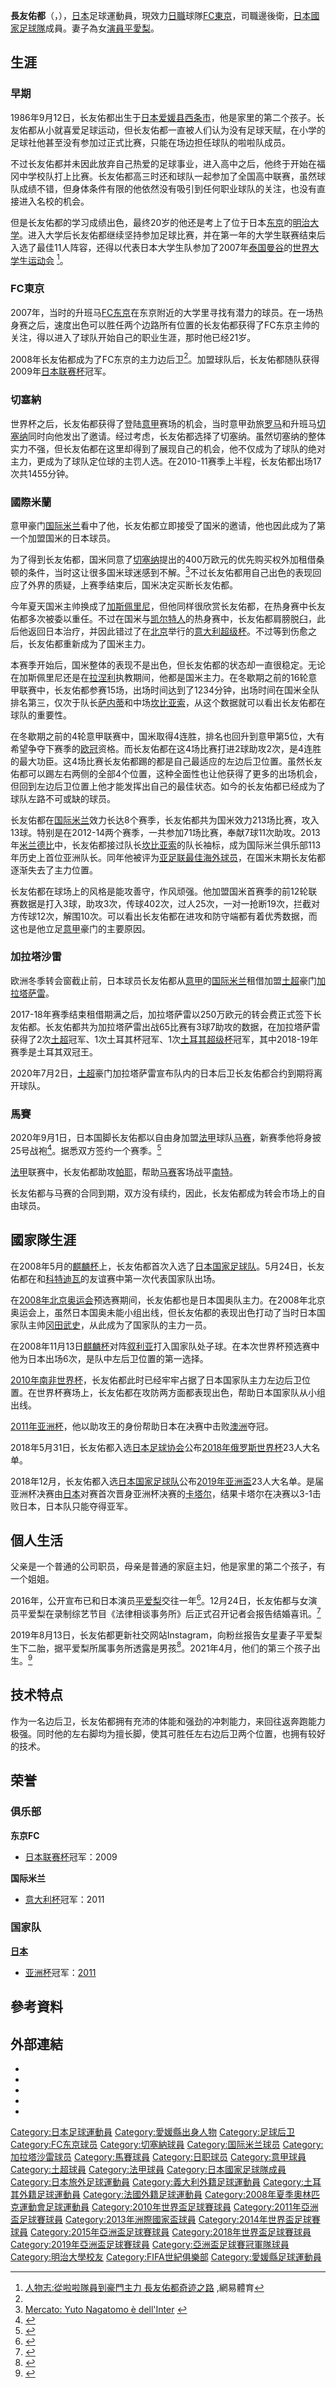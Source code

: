 {{noteta
|G1=足球
|G2=意甲
|G3=uefa
|1=zh-hans:斯内德;zh-hant:史奈德;zh-hk:史奈達;zh-tw:斯奈德;zh-mo:史奈達;
|2=zh-hans:坎比亚索;zh-hk:甘比亞素;zh-tw:坎比亞索;
|3=zh-hk:柏仙尼;zh-hans:帕齐尼;zh-tw:帕齊尼;
|4=zh-hans:桑顿; zh-hk:辛頓; zh-tw:桑頓;
}}
{{Infobox football biography
| playername= 长友佑都<br />''Yuto Nagatomo''
| image          = Yuto Nagatomo in 2018.jpg
| image_size     = 200
| caption  = 攝於2018年效力[[加拉塔沙雷|加拉塔沙雷]]
| fullname = {{lang|ja|長友 佑都}}
| englishfullname = Yuto Nagatomo
| nickname = {{lang|ja|ユウト}}、{{lang|ja|ナガ}}、{{lang|ja|モトリーノ}}、{{lang|ja|ナガティエロ}}、野兽先辈
| height      = {{height|meters=1.70}}
| dateofbirth = {{birth date and age|1986|9|12}}
| cityofbirth = [[愛媛縣|愛媛縣]][[西條市|西條市]]
| countryofbirth = {{flag|JPN|1947|name=日本国}}
| clubnumber = 50
| currentclub  = [[FC東京|FC東京]]
| position = [[後衛_(足球)|後衛]]
| youthyears1    = 2002–2004 
| youthclubs1    = 東福岡高等學校
| youthyears2    = 2005–2007 
| youthclubs2    = [[明治大學|明治大學]]
| years1         = 2007–2011 
| clubs1         = [[FC東京|FC東京]]        
| caps1          = 72 
| goals1         = 5
| years2         = 2010–2011 
| clubs2         = → [[切塞納足球俱樂部|切塞納]] (外借)
| caps2          = 16 
| goals2 = 0
| years3         = 2011–2018 
| clubs3         = [[國際米蘭足球俱樂部|國際米蘭]]     
| caps3          = 170 
| goals3         = 9
| years4         = 2018     
| clubs4         = → [[加拉塔沙雷體育會|加拉塔沙雷]] (外借)    
| caps4          = 15 
| goals4         = 0
| years5         = 2018–2020
| clubs5         = [[加拉塔沙雷體育會|加拉塔沙雷]]    
| caps5          = 32 
| goals5         = 2
| years6         = 2020–2021
| clubs6         = [[馬賽奧林匹克|馬賽]]    
| caps6          = 25
| goals6         = 0
| years7         = 2021–
| clubs7         = [[FC東京|FC東京]]    
| caps7          = 10
| goals7         = 0
| nationalyears1 = 2008     
| nationalteam1  = [[日本23歲以下足球代表隊|日本U-23]] 
| nationalcaps1  = 2 
| nationalgoals1 = 0
| nationalyears2 = 2008–     
| nationalteam2  = [[日本國家足球隊|日本]] 
| nationalcaps2  = 136
| nationalgoals2 = 4
| pcupdate       = 2021年12月4日
| ntupdate       = 2022年6月14日
}}

{{Infobox YouTube personality
| header-color = 
| honorific_prefix = 
| name = 
| honorific_suffix = 
| logo =
| logo_size =
| logo_alt =
| logo caption =
| image = 
| image_size = 
| alt = 
| caption = 
| birth_name = 
| birth_date = 
| birth_place =
| death_date = 
| death_place = 
| origin = 
| nationality = 
| education = 
| residence = 
| occupation = 
| height = 
| religion = 
| partner = 
| spouse = 
| signature = 
| signature_size = 
| signature_alt = 
| website = 
| pseudonym = 
| channel_name = 
| channel_url = UCV-2RwzWlMbBwTxNDjk31gQ
| channel_direct_url = 
| channels = 
| channel_display_name = Yuto Nagatomo
| creator = 
| years_active = [[2020年|2020年]] - 
| genre = 娛樂
| subscribers = 24.4萬人
| views = 2132萬次
| network = 
| associated_acts = 
| catchphrase(s) = 
| silver_button = 
| silver_year = 
| gold_button = 
| gold_year = 
| diamond_button = 
| diamond_year = 
| ruby_button = 
| ruby_year = 
| module = 
| stats_update = {{dts|2020-08-31}}
| extra_information = 
}}

'''長友佑都'''（{{jpn|j=長友 佑都|hg=ながとも ゆうと|rm=Nagatomo Yūto|f=y}}，{{bd|1986年|9月12日||}}），[[日本|日本]]足球運動員，現效力[[日本職業足球聯賽|日職]]球隊[[FC東京|FC東京]]，司職邊後衛，[[日本國家足球隊|日本國家足球隊]]成員。妻子為女[[演員|演員]][[平愛梨|平愛梨]]。

==生涯==
===早期===
1986年9月12日，长友佑都出生于[[日本|日本]][[爱媛县|爱媛县]][[西条市|西条市]]，他是家里的第二个孩子。长友佑都从小就喜爱足球运动，但长友佑都一直被人们认为没有足球天赋，在小学的足球社他甚至没有参加过正式比赛，只能在场边担任球队的啦啦队成员。

不过长友佑都并未因此放弃自己热爱的足球事业，进入高中之后，他终于开始在福冈中学校队打上比赛。长友佑都高三时还和球队一起参加了全国高中联赛，虽然球队成绩不错，但身体条件有限的他依然没有吸引到任何职业球队的关注，也没有直接进入名校的机会。

但是长友佑都的学习成绩出色，最终20岁的他还是考上了位于日本[[东京|东京]]的[[明治大学|明治大学]]。进入大学后长友佑都继续坚持参加足球比赛，并在第一年的大学生联赛结束后入选了最佳11人阵容，还得以代表日本大学生队参加了2007年[[泰国|泰国]][[曼谷|曼谷]]的[[世界大学生运动会|世界大学生运动会]] <ref name="asdf">[http://sports.163.com/11/1226/17/7M7H56MP00051CD5.html 人物志:從啦啦隊員到豪門主力 長友佑都奇迹之路] {{Wayback|url=http://sports.163.com/11/1226/17/7M7H56MP00051CD5.html |date=20200312141357 }},網易體育</ref>。

===FC東京===
2007年，当时的升班马[[FC东京|FC东京]]在东京附近的大学里寻找有潜力的球员。在一场热身赛之后，速度出色可以胜任两个边路所有位置的长友佑都获得了FC东京主帅的关注，得以进入了球队开始自己的职业生涯，那时他已经21岁。

2008年长友佑都成为了FC东京的主力边后卫<ref name="asdf"/>。加盟球队后，长友佑都随队获得2009年[[日本联赛杯|日本联赛杯]]冠军。

===切塞納===
世界杯之后，长友佑都获得了登陆[[意甲|意甲]]赛场的机会，当时意甲劲旅[[罗马|罗马]]和升班马[[切塞纳|切塞纳]]同时向他发出了邀请。经过考虑，长友佑都选择了切塞纳。虽然切塞纳的整体实力不强，但长友佑都在这里却得到了展现自己的机会，他不仅成为了球队的绝对主力，更成为了球队定位球的主罚人选。在2010-11赛季上半程，长友佑都出场17次共1455分钟。

===國際米蘭===
意甲豪门[[国际米兰|国际米兰]]看中了他，长友佑都立即接受了国米的邀请，他也因此成为了第一个加盟国米的日本球员。

为了得到长友佑都，国米同意了[[切塞纳|切塞纳]]提出的400万欧元的优先购买权外加租借桑顿的条件，当时这让很多国米球迷感到不解。<ref>[http://www.inter.it/aas/news/reader?N=51300&L=it Mercato: Yuto Nagatomo è dell'Inter] {{Wayback|url=http://www.inter.it/aas/news/reader?N=51300&L=it |date=20130203051042 }}{{it icon}}</ref>不过长友佑都用自己出色的表现回应了外界的质疑，上赛季结束后，国米决定买断长友佑都。

今年夏天国米主帅换成了[[基恩·派路·加斯柏連尼|加斯佩里尼]]，但他同样很欣赏长友佑都，在热身赛中长友佑都多次被委以重任。不过在国米与[[凯尔特人|凯尔特人]]的热身赛中，长友佑都肩膀脱臼，此后他返回日本治疗，并因此错过了在[[北京|北京]]举行的[[意大利超级杯|意大利超级杯]]。不过等到伤愈之后，长友佑都重新成为了国米主力。

本赛季开始后，国米整体的表现不是出色，但长友佑都的状态却一直很稳定。无论在加斯佩里尼还是在[[拉涅利|拉涅利]]执教期间，他都是国米主力。在冬歇期之前的16轮意甲联赛中，长友佑都参赛15场，出场时间达到了1234分钟，出场时间在国米全队排名第三，仅次于队长[[萨内蒂|萨内蒂]]和中场[[坎比亚索|坎比亚索]]，从这个数据就可以看出长友佑都在球队的重要性。

在冬歇期之前的4轮意甲联赛中，国米取得4连胜，排名也回升到意甲第5位，大有希望争夺下赛季的[[欧冠|欧冠]]资格。而长友佑都在这4场比赛打进2球助攻2次，是4连胜的最大功臣。这4场比赛长友佑都踢的都是自己最适应的左边后卫位置。虽然长友佑都可以踢左右两侧的全部4个位置，这种全面性也让他获得了更多的出场机会，但回到左边后卫位置上他才能发挥出自己的最佳状态。如今的长友佑都已经成为了球队左路不可或缺的球员。

长友佑都在[[国际米兰|国际米兰]]效力长达8个赛季，长友佑都共为国米效力213场比赛，攻入13球。特别是在2012-14两个赛季，一共参加71场比赛，奉献7球11次助攻。2013年[[米兰德比|米兰德比]]中，长友佑都接过队长[[坎比亚索|坎比亚索]]的队长袖标，成为国际米兰俱乐部113年历史上首位亚洲队长。同年他被评为[[亚足联最佳海外球员|亚足联最佳海外球员]]，在国米末期长友佑都逐渐失去了主力位置。

长友佑都在球场上的风格是能攻善守，作风顽强。他加盟国米首赛季的前12轮联赛数据是打入3球，助攻3次，传球402次，过人25次，一对一抢断19次，拦截对方传球12次，解围10次。可以看出长友佑都在进攻和防守端都有着优秀数据，而这也是他立足[[意甲|意甲]]豪门的主要原因。

===加拉塔沙雷===
欧洲冬季转会窗截止前，日本球员长友佑都从[[意甲|意甲]]的[[国际米兰|国际米兰]]租借加盟[[土超|土超]]豪门[[加拉塔萨雷|加拉塔萨雷]]。

2017-18年赛季结束租借期满之后，加拉塔萨雷以250万欧元的转会费正式签下长友佑都。长友佑都共为加拉塔萨雷出战65比赛有3球7助攻的数据，在加拉塔萨雷获得了2次[[土超|土超]]冠军、1次土耳其杯冠军、1次[[土耳其超级杯|土耳其超级杯]]冠军，其中2018-19年赛季是土耳其双冠王。

2020年7月2日，[[土超|土超]]豪门加拉塔萨雷宣布队内的日本后卫长友佑都合约到期将离开球队。

===馬賽===
2020年9月1日，日本国脚长友佑都以自由身加盟[[法甲|法甲]]球队[[马赛奥林匹克|马赛]]，新赛季他将身披25号战袍<ref>{{cite news |title=法甲马赛俱乐部签下日本国脚长友佑都--体育--人民网 |url=http://sports.people.com.cn/n1/2020/0902/c22141-31845516.html |accessdate=2022-02-01 |work=人民网 |archive-date=2022-02-01 |archive-url=https://web.archive.org/web/20220201063311/http://sports.people.com.cn/n1/2020/0902/c22141-31845516.html |dead-url=no }}</ref>。据悉双方签约一个赛季。<ref>{{cite web|url=https://www.lequipe.fr/Football/Actualites/Transferts-yuto-nagatomo-a-l-om-c-est-officiel/1166658|title=Transferts : Yuto Nagatomo à l'OM, c'est officiel|publisher=[[L'Équipe|L'Équipe]]|date=31 August 2020|accessdate=31 August 2020|archive-date=2021-02-06|archive-url=https://web.archive.org/web/20210206124714/https://www.lequipe.fr/Football/Actualites/Transferts-yuto-nagatomo-a-l-om-c-est-officiel/1166658|dead-url=no}}</ref>

[[法甲|法甲]]联赛中，长友佑都助攻[[帕耶|帕耶]]，帮助[[马赛奥林匹克|马赛]]客场战平[[南特足球俱乐部|南特]]。

长友佑都与马赛的合同到期，双方没有续约，因此，长友佑都成为转会市场上的自由球员。

==國家隊生涯==
在2008年5月的[[麒麟杯|麒麟杯]]上，长友佑都首次入选了[[日本国家足球队|日本国家足球队]]。5月24日，长友佑都在和[[科特迪瓦国家足球队|科特迪瓦]]的友谊赛中第一次代表国家队出场。

在[[2008年北京奥运会|2008年北京奥运会]]预选赛期间，长友佑都也是日本国奥队主力。在2008年北京奥运会上，虽然日本国奥未能小组出线，但长友佑都的表现出色打动了当时日本国家队主帅[[冈田武史|冈田武史]]，从此成为了国家队的主力一员。

在2008年11月13日[[麒麟杯|麒麟杯]]对阵[[叙利亚国家足球队|叙利亚]]打入国家队处子球。在本次世界杯预选赛中他为日本出场6次，是队中左后卫位置的第一选择。

[[2010年南非世界杯|2010年南非世界杯]]，长友佑都此时已经牢牢占据了日本国家队主力左边后卫位置。在世界杯赛场上，长友佑都在攻防两方面都表现出色，帮助日本国家队从小组出线。

[[2011年亚洲杯|2011年亚洲杯]]，他以助攻王的身份帮助日本在决赛中击败[[澳洲国家足球队|澳洲]]夺冠。

2018年5月31日，长友佑都入选[[日本足球协会|日本足球协会]]公布[[2018年俄罗斯世界杯|2018年俄罗斯世界杯]]23人大名单。

2018年12月，长友佑都入选[[日本国家足球队|日本国家足球队]]公布[[2019年亚洲盃|2019年亚洲盃]]23人大名单。是届亚洲杯决赛由[[日本国家足球队|日本]]对赛首次晋身亚洲杯决赛的[[卡塔尔国家足球队|卡塔尔]]，结果卡塔尔在决赛以3-1击败日本，日本队只能夺得亚军。

==個人生活== 
父亲是一个普通的公司职员，母亲是普通的家庭主妇，他是家里的第二个孩子，有一个姐姐。

2016年，公开宣布已和日本演员[[平爱梨|平爱梨]]交往一年<ref>{{cite news |title=长友佑都未婚妻小巧可爱 上演黑丝诱惑 |url=http://isports.ifeng.com/50480509/news.shtml |accessdate=2022-02-01 |work=凤凰网 |archive-date=2022-02-01 |archive-url=https://web.archive.org/web/20220201063312/http://isports.ifeng.com/50480509/news.shtml |dead-url=no }}</ref>。12月24日，长友佑都与女演员平爱梨在录制综艺节目《法律相谈事务所》后正式召开记者会报告结婚喜讯。<ref>{{cite news |title=长友佑都&平爱梨恋情曝光 或于近期结婚--日本频道--人民网 |url=http://japan.people.com.cn/n1/2016/0606/c35468-28414553.html |accessdate=2022-02-01 |work=人民网 |archive-date=2022-02-01 |archive-url=https://web.archive.org/web/20220201215053/http://japan.people.com.cn/n1/2016/0606/c35468-28414553.html |dead-url=no }}</ref>

2019年8月13日，长友佑都更新社交网站Instagram，向粉丝报告女星妻子平爱梨生下二胎，据平爱梨所属事务所透露是男孩<ref>{{cite news |title=国米大将长友佑都静待二胎到来_手机凤凰网 |url=http://inews.ifeng.com/51890725/news.shtml?&back |accessdate=2022-02-01 |work=凤凰网 |archive-date=2022-02-02 |archive-url=https://web.archive.org/web/20220202075014/http://inews.ifeng.com/51890725/news.shtml?&back |dead-url=no }}</ref>。2021年4月，他们的第三个孩子出生。<ref>{{cite news |title=国米大将长友佑都静待二胎到来_手机凤凰网 |url=http://inews.ifeng.com/51890725/news.shtml |accessdate=2022-02-01 |work=凤凰网 |archive-date=2022-02-02 |archive-url=https://web.archive.org/web/20220202074817/http://inews.ifeng.com/51890725/news.shtml |dead-url=no }}</ref>

== 技术特点 ==

作为一名边后卫，长友佑都拥有充沛的体能和强劲的冲刺能力，来回往返奔跑能力极强。同时他的左右脚均为擅长脚，使其可胜任左右边后卫两个位置，也拥有较好的技术。

== 荣誉 ==
=== 俱乐部 ===
'''东京FC'''
*[[日本联赛杯|日本联赛杯]]冠军：2009

'''国际米兰'''
*[[意大利杯|意大利杯]]冠军：2011

=== 国家队 ===
'''[[日本国家足球队|日本]]'''
*[[亚洲杯足球赛|亚洲杯]]冠军：[[2011年亚洲杯足球赛|2011]]

==參考資料==
{{reflist}}

==外部連結==
{{Commons category|Yuto Nagatomo}}
*{{Soccerway}}
*{{FIFA player|291372}}
*{{NFT player|26187}}
*{{J.League player|9420}}
*{{ESPN FC|119082<!-- /yuto-nagatomo -->}}

{{亚洲最佳海外球员}}
{{Navboxes
|title = 日本代表 - 出場大会
|titlestyle =background:#00D; color:#FFF;
|list1=	
<span></span>
{{2008年奥运会男子足球日本参赛名单}}
{{Japan Squad 2010 FIFA World Cup}}
{{2011年亚洲杯足球赛日本参赛名单}}
{{2013年洲際國家盃日本參賽名單}}
{{2014年世界盃足球賽日本參賽名單}}
{{2015年亞洲盃足球賽日本參賽名單}}
{{2018年世界盃足球賽日本參賽名單}}
{{2019年亞洲盃足球賽日本參賽名單}}
}}

[[Category:日本足球運動員|Category:日本足球運動員]]
[[Category:愛媛縣出身人物|Category:愛媛縣出身人物]]
[[Category:足球后卫|Category:足球后卫]]
[[Category:FC东京球员|Category:FC东京球员]]
[[Category:切塞納球員|Category:切塞納球員]]
[[Category:国际米兰球员|Category:国际米兰球员]]
[[Category:加拉塔沙雷球员|Category:加拉塔沙雷球员]]
[[Category:馬賽球員|Category:馬賽球員]]
[[Category:日职球员|Category:日职球员]]
[[Category:意甲球員|Category:意甲球員]]
[[Category:土超球員|Category:土超球員]]
[[Category:法甲球員|Category:法甲球員]]
[[Category:日本國家足球隊成員|Category:日本國家足球隊成員]]
[[Category:日本旅外足球運動員|Category:日本旅外足球運動員]]
[[Category:義大利外籍足球運動員|Category:義大利外籍足球運動員]]
[[Category:土耳其外籍足球運動員|Category:土耳其外籍足球運動員]]
[[Category:法國外籍足球運動員|Category:法國外籍足球運動員]]
[[Category:2008年夏季奧林匹克運動會足球運動員|Category:2008年夏季奧林匹克運動會足球運動員]]
[[Category:2010年世界盃足球賽球員|Category:2010年世界盃足球賽球員]]
[[Category:2011年亞洲盃足球賽球員|Category:2011年亞洲盃足球賽球員]]
[[Category:2013年洲際國家盃球員|Category:2013年洲際國家盃球員]]
[[Category:2014年世界盃足球賽球員|Category:2014年世界盃足球賽球員]]
[[Category:2015年亞洲盃足球賽球員|Category:2015年亞洲盃足球賽球員]]
[[Category:2018年世界盃足球賽球員|Category:2018年世界盃足球賽球員]]
[[Category:2019年亞洲盃足球賽球員|Category:2019年亞洲盃足球賽球員]]
[[Category:亞洲盃足球賽冠軍隊球員|Category:亞洲盃足球賽冠軍隊球員]]
[[Category:明治大學校友|Category:明治大學校友]]
[[Category:FIFA世紀俱樂部|Category:FIFA世紀俱樂部]]
[[Category:愛媛縣足球運動員|Category:愛媛縣足球運動員]]